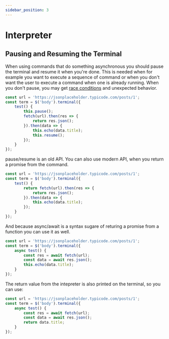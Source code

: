 ```yaml
---
sidebar_position: 3
---
```


# Interpreter

## Pausing and Resuming the Terminal

When using commands that do something asynchronous you should pause the terminal and resume it when
you're done. This is needed when for example you want to execute a sequence of command or when you
don't want the user to execute a command when one is already running. When you don't pause, you may
get [race conditions](https://en.wikipedia.org/wiki/Race_condition#In_software) and unexpected
behavior.

```javascript
const url = 'https://jsonplaceholder.typicode.com/posts/1';
const term = $('body').terminal({
    test() {
        this.pause();
        fetch(url).then(res => {
            return res.json();
        }).then(data => {
            this.echo(data.title);
            this.resume();
        });
    }
});
```

pause/resume is an old API. You can also use modern API, when you return a promise from the command.

```javascript
const url = 'https://jsonplaceholder.typicode.com/posts/1';
const term = $('body').terminal({
    test() {
        return fetch(url).then(res => {
            return res.json();
        }).then(data => {
            this.echo(data.title);
        });
    }
});
```

And because async/await is a syntax sugare of returing a promise from a function you can use it as well.

```javascript
const url = 'https://jsonplaceholder.typicode.com/posts/1';
const term = $('body').terminal({
    async test() {
        const res = await fetch(url);
        const data = await res.json();
        this.echo(data.title);
    }
});
```

The return value from the intepreter is also printed on the terminal, so you can use:

```javascript
const url = 'https://jsonplaceholder.typicode.com/posts/1';
const term = $('body').terminal({
    async test() {
        const res = await fetch(url);
        const data = await res.json();
        return data.title;
    }
});
```
